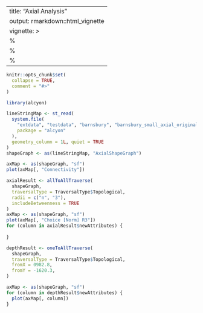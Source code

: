 <!--
SPDX-FileCopyrightText: 2024 Petros Koutsolampros

SPDX-License-Identifier: GPL-3.0-only
-->

---
title: "Axial Analysis"
output: rmarkdown::html_vignette
vignette: >
  %\VignetteIndexEntry{Axial Analysis}
  %\VignetteEngine{knitr::rmarkdown}
  %\VignetteEncoding{UTF-8}
---
  
```r
knitr::opts_chunk$set(
  collapse = TRUE,
  comment = "#>"
)
```
  
```r
library(alcyon)

lineStringMap <- st_read(
  system.file(
    "extdata", "testdata", "barnsbury", "barnsbury_small_axial_original.mif",
    package = "alcyon"
  ),
  geometry_column = 1L, quiet = TRUE
)
shapeGraph <- as(lineStringMap, "AxialShapeGraph")
```

```r
axMap <- as(shapeGraph, "sf")
plot(axMap[, "Connectivity"])
```

```r
axialResult <- allToAllTraverse(
  shapeGraph,
  traversalType = TraversalType$Topological,
  radii = c("n", "3"),
  includeBetweenness = TRUE
)
axMap <- as(shapeGraph, "sf")
plot(axMap[, "Choice [Norm] R3"])
for (column in axialResult$newAttributes) {
  
}
```
```r
depthResult <- oneToAllTraverse(
  shapeGraph,
  traversalType = TraversalType$Topological,
  fromX = 0982.8,
  fromY = -1620.3,
)

axMap <- as(shapeGraph, "sf")
for (column in depthResult$newAttributes) {
  plot(axMap[, column])
}
```
